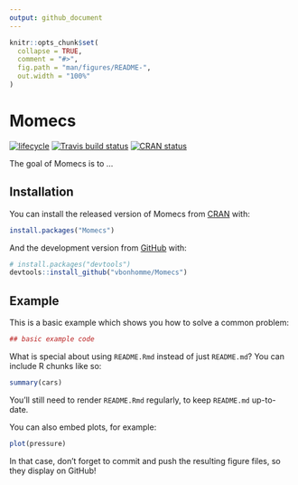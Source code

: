 ```yaml
---
output: github_document
---
```


<!-- README.md is generated from README.Rmd. Please edit that file -->

```r
knitr::opts_chunk$set(
  collapse = TRUE,
  comment = "#>",
  fig.path = "man/figures/README-",
  out.width = "100%"
)
```
# Momecs
[![lifecycle](https://img.shields.io/badge/lifecycle-experimental-orange.svg)](https://www.tidyverse.org/lifecycle/#experimental)
[![Travis build status](https://travis-ci.org/vbonhomme/Momecs.svg?branch=master)](https://travis-ci.org/vbonhomme/Momecs)
[![CRAN status](https://www.r-pkg.org/badges/version/Momecs)](https://cran.r-project.org/package=Momecs)

The goal of Momecs is to ...

## Installation

You can install the released version of Momecs from [CRAN](https://CRAN.R-project.org) with:

``` r
install.packages("Momecs")
```

And the development version from [GitHub](https://github.com/) with:

``` r
# install.packages("devtools")
devtools::install_github("vbonhomme/Momecs")
```
## Example

This is a basic example which shows you how to solve a common problem:

```r
## basic example code
```

What is special about using `README.Rmd` instead of just `README.md`? You can include R chunks like so:

```r
summary(cars)
```

You'll still need to render `README.Rmd` regularly, to keep `README.md` up-to-date.

You can also embed plots, for example:

```r
plot(pressure)
```

In that case, don't forget to commit and push the resulting figure files, so they display on GitHub!
